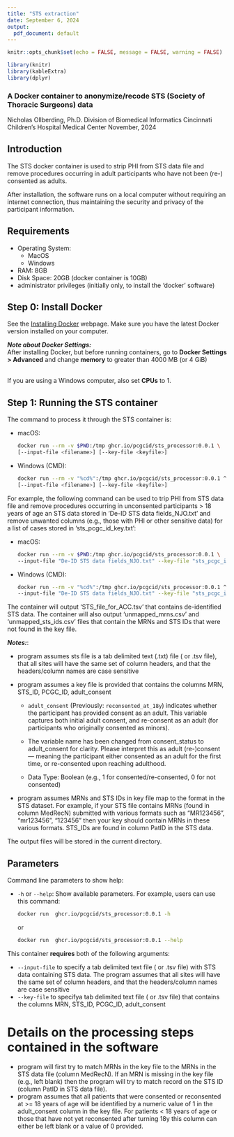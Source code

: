 ```yaml
---
title: "STS extraction"
date: September 6, 2024
output:
  pdf_document: default
---
```


```r
knitr::opts_chunk$set(echo = FALSE, message = FALSE, warning = FALSE)
```

```r
library(knitr)
library(kableExtra)
library(dplyr)
```


### A Docker container to anonymize/recode STS (Society of Thoracic Surgeons) data

Nicholas Ollberding, Ph.D.
Division of Biomedical Informatics
Cincinnati Children's Hospital Medical Center
November, 2024


## Introduction
The STS docker container is used to strip PHI from STS data file and remove procedures occurring in adult participants who have not been (re-) consented as adults.

After installation, the software runs on a local computer without requiring an internet connection, thus maintaining the security and privacy of the participant information. 

## Requirements
* Operating System:
    + MacOS
    + Windows
* RAM: 8GB
* Disk Space: 20GB (docker container is 10GB)
* administrator privileges (initially only, to install the 'docker' software)

## Step 0: Install Docker

See the [Installing Docker](https://degauss.org/using_degauss.html#Installing_Docker) webpage.
Make sure you have the latest Docker version installed on your computer.

**_Note about Docker Settings:_**  
After installing Docker, but before running containers, go to **Docker Settings > Advanced** and change **memory** to greater than 4000 MB (or 4 GiB) <br> 

\begin{center}
\includegraphics[width=0.75\textwidth]{../figs/docker_settings_memory.png}
\end{center}

<!-- <center> ![](../figs/docker_settings_memory.PNG) </center> -->
<br> If you are using a Windows computer, also set **CPUs** to 1. <br>
<!-- <center> ![](../figs/docker_settings_cpu.png) </center> Click **Apply** and wait for Docker to restart. -->

## Step 1: Running the STS container

The command to process it through the STS container is:
 
  - macOS:
  
    ```sh
    docker run --rm -v $PWD:/tmp ghcr.io/pcgcid/sts_processor:0.0.1 \
    [--input-file <filename>] [--key-file <keyfile>]
    ```
  
  - Windows (CMD):
  
    ```sh
    docker run --rm -v "%cd%":/tmp ghcr.io/pcgcid/sts_processor:0.0.1 ^
    [--input-file <filename>] [--key-file <keyfile>]
    ```
    
For example, the following command can be used to trip PHI from STS data file and remove procedures occurring in unconsented participants > 18 years of age an STS data stored in 'De-ID STS data fields_NJO.txt' and remove unwanted columns (e.g., those with PHI or other sensitive data) for a list of cases stored in 'sts_pcgc_id_key.txt':
  
  - macOS:
  
    ```sh
    docker run --rm -v $PWD:/tmp ghcr.io/pcgcid/sts_processor:0.0.1 \
    --input-file "De-ID STS data fields_NJO.txt" --key-file "sts_pcgc_id_key.txt"
    ```
    
  
  - Windows (CMD):
  
    ```sh
    docker run --rm -v "%cd%":/tmp ghcr.io/pcgcid/sts_processor:0.0.1 ^
    --input-file "De-ID STS data fields_NJO.txt" --key-file "sts_pcgc_id_key.txt"
    ```

The container will output 'STS_file_for_ACC.tsv' that contains de-identified STS data. The container will also output 'unmapped_mrns.csv' and 'unmapped_sts_ids.csv' files that contain the MRNs and STS IDs that were not found in the key file.

**_Notes:_**:

  - program assumes sts file is a tab delimited text (.txt) file ( or .tsv file), that all sites will have the same set of column headers, and that the headers/column names are case sensitive
  
  - program assumes a key file is provided that contains the columns MRN, STS_ID, PCGC_ID, adult_consent
  
    - `adult_consent` (Previously: `reconsented_at_18y`) indicates whether the participant has provided consent as an adult. This variable captures both initial adult consent, and
re-consent as an adult (for participants who originally consented as minors).
    
    - The variable name has been changed from consent_status to adult_consent for clarity. Please interpret this as adult (re-)consent — meaning the participant either consented as an adult for the first time, or re-consented upon reaching adulthood.

    - Data Type: Boolean (e.g., 1 for consented/re-consented, 0 for not consented)
        
  - program assumes MRNs and STS IDs in key file map to the format in the STS dataset. For example, if your STS file contains MRNs (found in column MedRecN) submitted with various formats such as "MR123456", "mr123456", "123456" then your key should contain MRNs in these various formats. STS_IDs are found in column PatID in the STS data.
        
The output files will be stored in the current directory. 


## Parameters

Command line parameters to show help:

- `-h` or `--help`: Show available parameters. For example, users can use this command:

  ```sh
  docker run  ghcr.io/pcgcid/sts_processor:0.0.1 -h
  ```
or 

  ```sh
  docker run  ghcr.io/pcgcid/sts_processor:0.0.1 --help
  ```

This container __requires__ both of the following arguments:

- `--input-file` to specify a tab delimited text file ( or .tsv file) with STS data containing STS data. The program assumes that all sites will have the same set of column headers, and that the headers/column names are case sensitive
- `--key-file` to specifya tab delimited text file ( or .tsv file) that contains the columns MRN, STS_ID, PCGC_ID, adult_consent


# Details on the processing steps contained in the software
- program will first try to match MRNs in the key file to the MRNs in the STS data file (column MedRecN). If an MRN is missing in the key file (e.g., left blank) then the program will try to match record on the STS ID (column PatID in STS data file).
- program assumes that all patients that were consented or reconsented at >= 18 years of age will be identified by a numeric value of 1 in the adult_consent column in the key file. For patients < 18 years of age or those that have not yet reconsented after turning 18y this column can either be left blank or a value of 0 provided. 